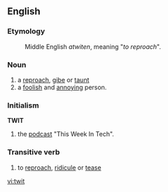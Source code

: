 ==English==
===Etymology===
:Middle English ''atwiten'', meaning "''to reproach''".
===Noun===
#a [[reproach]], [[gibe]] or [[taunt]]
#a [[foolish]] and [[annoying]] person.
<!-- Note to editors. NOT a pregnant goldfish -->
===Initialism===
'''TWIT'''
#the [[podcast]] "This Week In Tech".
===Transitive verb===
#to [[reproach]], [[ridicule]] or [[tease]]

[[vi:twit]]